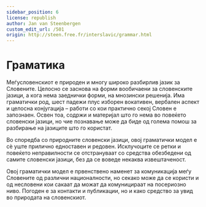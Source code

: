 ```yaml
---
sidebar_position: 6
license: republish
author: Jan van Steenbergen
custom_edit_url: /501
origin: http://steen.free.fr/interslavic/grammar.html
---
```



# Граматика

Меѓусловенскиот е природен и многу широко разбирлив јазик за Словените. Целосно се заснова на форми вообичаени за словенските јазици, а кога нема заеднички форми, на мнозински решенија. Има граматички род, шест падежи плус изборен вокативен, вербален аспект и целосна конјугација – работи со кои практично секој Словен е запознаен. Освен тоа, содржи и материјал што го нема во повеќето словенски јазици, но чие познавање може да биде од голема помош за разбирање на јазиците што го користат.

Во споредба со природните словенски јазици, овој граматички модел е сè уште прилично едноставен и редовен. Исклучоците се ретки и повеќето неправилности се отстрануваат со средства обезбедени од самите словенски јазици, без да се воведе некаква извештаченост.

Овој граматички модел е првенствено наменет за комуникација меѓу Словените од различни националности, но секако може да се користи и од несловени кои сакаат да можат да комуницираат на посериозно ниво. Погоден е за контакти и публикации, но и како средство за увид во природата на словенскиот.

<DocCardList />

